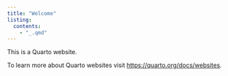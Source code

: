 ```yaml
---
title: "Welcome"
listing:
  contents:
    - "_.qmd"
---
```


This is a Quarto website.

To learn more about Quarto websites visit <https://quarto.org/docs/websites>.
